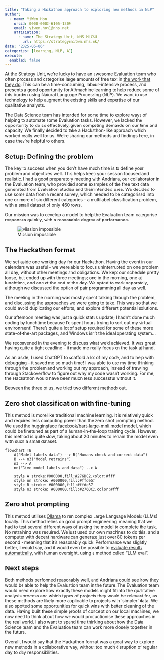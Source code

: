 ```yaml
---
title: "Taking a Hackathon approach to exploring new methods in NLP"
author:
  - name: YiWen Hon
    orcid: 0000-0002-6105-1309
    email: yiwen.hon1@nhs.net
    affiliation:
      - name: The Strategy Unit, NHS MLCSU
        url: https://strategyunitwm.nhs.uk/
date: "2025-05-06"
categories: [learning, NLP, AI]
execute: 
  enabled: false
---
```


At the Strategy Unit, we're lucky to have an awesome Evaluation team who often process and categorise large amounts of free text in [the work that they do](https://www.strategyunitwm.nhs.uk/sites/default/files/2025-01/Strategy%20Unit%20Interactive%20Evaluation%20Guide.pdf).
This can be a time-consuming, labour-intensive process, and presents a good opportunity for AI/machine learning to help reduce some of this burden using Natural Language Processing (NLP). 
We want to use technology to help augment the existing skills and expertise of our qualitative analysts.

The Data Science team has intended for some time to explore ways of helping to automate some Evaluation tasks. 
However, we lacked the opportunity to do so effectively, given competing demands on our time and capacity.
We finally decided to take a Hackathon-like approach which worked really well for us. 
We're sharing our methods and findings here, in case they're helpful to others.

## Setup: Defining the problem

The key to success when you don't have much time is to define your problem and objectives well. 
This helps keep your session focused and realistic. 
I had a good preparatory meeting with Andriana, our collaborator in the Evaluation team, who provided some examples of the free text data generated from Evaluation studies and their intended uses. 
We decided to use some data from a recent survey, which needed to be categorised into one or more of six different categories - a multilabel classification problem, with a small dataset of only 460 rows.

Our mission was to develop a model to help the Evaluation team categorise responses quickly, with a reasonable degree of performance.

![Mission impossible](mission_impossible.jpg)

## The Hackathon format

We set aside one working day for our Hackathon. 
Having the event in our calendars was useful - we were able to focus uninterrupted on one problem all day, without other meetings and obligations. 
We kept our schedule pretty loose, but ended up with three meetings; one in the morning, one at lunchtime, and one at the end of the day. 
We opted to work separately, although we discussed the option of pair programming all day as well.

The meeting in the morning was mostly spent talking through the problem, and discussing the approaches we were going to take. 
This was so that we could avoid duplicating our efforts, and explore different potential solutions.

Our afternoon meeting was just a quick status update; I hadn't done much coding by lunchtime because I'd spent hours trying to sort out my virtual environment! 
There's quite a lot of setup required for some of these more state-of-the-art packages, and Windows isn't the ideal operating system...

We reconvened in the evening to discuss what we'd achieved. It was great having quite a tight deadline - it made me really focus on the task at hand.

As an aside, I used ChatGPT to scaffold a lot of my code, and to help with debugging - it saved me so much time! 
I was able to use my time thinking through the problem and working out my approach, instead of trawling through Stackoverflow to figure out why my code wasn't working. 
For me, the Hackathon would have been much less successful without it.

Between the three of us, we tried two different methods out.

## Zero shot classification with fine-tuning

This method is more like traditional machine learning. 
It is relatively quick and requires less computing power than the zero shot prompting method. 
We used the huggingface [facebook/bart-large-mnli model](https://huggingface.co/facebook/bart-large-mnli) model, which could be finetuned as part of a human-in-the-loop training cycle. 
However, this method is quite slow, taking about 20 minutes to retrain the model even with such a small dataset.

```mermaid
flowchart TB
    A("Model labels data") --> B("Humans check and correct data")
    B --> n3("Model retrains")
    n3 --> A
    nn("Give model labels and data") --> A

    style A stroke:#000000,fill:#276DC2,color:#fff
    style nn stroke: #000000,fill:#ffde57
    style B stroke: #000000,fill:#ffde57
    style n3 stroke: #000000,fill:#276DC2,color:#fff
```

## Zero shot prompting

This method utilises [Ollama](https://ollama.com/) to run complex Large Language Models (LLMs) locally. 
This method relies on good prompt engineering, meaning that we had to test several different ways of asking the model to complete the task. 
No retraining was required. 
We just used our own machines to do this, and a computer with decent hardware can generate just over 80 tokens per second - meaning that it's reasonably quick. 
Performance was slightly better, I would say, and it would even be possible to [evaluate results automatically](https://github.com/langchain-ai/openevals), with human oversight, using a method called "LLM eval".

## Next steps

Both methods performed reasonably well, and Andriana could see how they would be able to help the Evaluation team in the future. 
The Evaluation team would need explore how exactly these models might fit into the qualitative analysis process and which types of projects they would be relevant for, as these methods are likely more applicable to projects with 'simpler' data.
We also spotted some opportunities for quick wins with better cleaning of the data.
Having built these simple proofs of concept on our local machines, we now need to think about how we would productionise these approaches in the real world. 
I also want to spend time thinking about how the Data Science team and the Evaluation team can work more closely together in the future.

Overall, I would say that the Hackathon format was a great way to explore new methods in a collaborative way, without too much disruption of regular day to day responsibilities.

